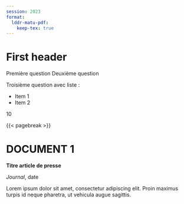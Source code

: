 ```yaml
---
session: 2023
format:
  lddr-matu-pdf:
    keep-tex: true
---
```


# First header {.section}

::::questiontable

[Première question]{.exaquestion options="6"}
[Deuxième question]{.exaquestion options="4"}

:::{.exacomplex options="3"}
Troisième question avec liste :

* Item 1
* Item 2

:::

[10]{.exatotal}

::::

{{< pagebreak >}}

# DOCUMENT 1

::::press

:::center
**Titre article de presse**
:::

\normalsize

:::right
*Journal*, date
:::

Lorem ipsum dolor sit amet, consectetur adipiscing elit. Proin maximus turpis id neque pharetra, ut vehicula augue sagittis.

::::